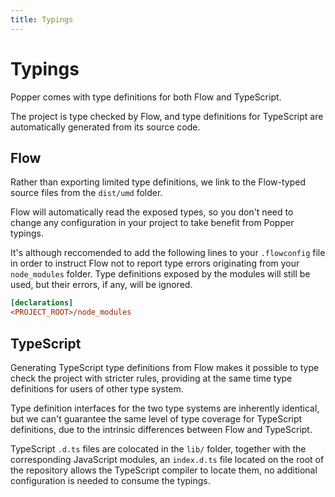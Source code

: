 ```yaml
---
title: Typings
---
```


# Typings

Popper comes with type definitions for both Flow and TypeScript.

The project is type checked by Flow, and type definitions for TypeScript are
automatically generated from its source code.

<x-ad />

## Flow

Rather than exporting limited type definitions, we link to the Flow-typed source
files from the `dist/umd` folder.

Flow will automatically read the exposed types, so you don't need to change any
configuration in your project to take benefit from Popper typings.

It's although reccomended to add the following lines to your `.flowconfig` file
in order to instruct Flow not to report type errors originating from your
`node_modules` folder. Type definitions exposed by the modules will still be
used, but their errors, if any, will be ignored.

```ini
[declarations]
<PROJECT_ROOT>/node_modules
```

## TypeScript

Generating TypeScript type definitions from Flow makes it possible to type check
the project with stricter rules, providing at the same time type definitions for
users of other type system.

Type definition interfaces for the two type systems are inherently identical,
but we can't guarantee the same level of type coverage for TypeScript
definitions, due to the intrinsic differences between Flow and TypeScript.

TypeScript `.d.ts` files are colocated in the `lib/` folder, together with the
corresponding JavaScript modules, an `index.d.ts` file located on the root of
the repository allows the TypeScript compiler to locate them, no additional
configuration is needed to consume the typings.
